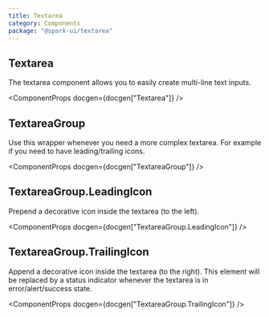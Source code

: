 ```yaml
---
title: Textarea
category: Components
package: "@spark-ui/textarea"
---
```


## Textarea

The textarea component allows you to easily create multi-line text inputs.

<ComponentProps docgen={docgen["Textarea"]} />

## TextareaGroup

Use this wrapper whenever you need a more complex textarea. For example if you need to have leading/trailing icons.

<ComponentProps docgen={docgen["TextareaGroup"]} />

## TextareaGroup.LeadingIcon

Prepend a decorative icon inside the textarea (to the left).

<ComponentProps docgen={docgen["TextareaGroup.LeadingIcon"]} />

## TextareaGroup.TrailingIcon

Append a decorative icon inside the textarea (to the right). This element will be replaced by a status indicator whenever the textarea is in error/alert/success state.

<ComponentProps docgen={docgen["TextareaGroup.TrailingIcon"]} />

